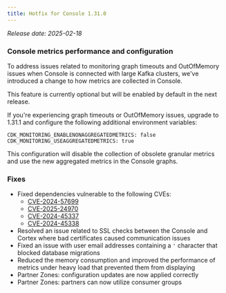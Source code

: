```yaml
---
title: Hotfix for Console 1.31.0
---
```


*Release date: 2025-02-18*


### Console metrics performance and configuration

To address issues related to monitoring graph timeouts and OutOfMemory issues when Console is connected with large Kafka clusters, we've introduced a change to how metrics are collected in Console.

This feature is currently optional but will be enabled by default in the next release.

If you're experiencing graph timeouts or OutOfMemory issues, upgrade to 1.31.1 and configure the following additional environment variables:

```
CDK_MONITORING_ENABLENONAGGREGATEDMETRICS: false
CDK_MONITORING_USEAGGREGATEDMETRICS: true
```

This configuration will disable the collection of obsolete granular metrics and use the new aggregated metrics in the Console graphs.

### Fixes
- Fixed dependencies vulnerable to the following CVEs:
  - [CVE-2024-57699](https://nvd.nist.gov/vuln/detail/CVE-2024-57699)
  - [CVE-2025-24970](https://nvd.nist.gov/vuln/detail/CVE-2025-24970)
  - [CVE-2024-45337](https://avd.aquasec.com/nvd/2024/cve-2024-45337/)
  - [CVE-2024-45338](https://avd.aquasec.com/nvd/2024/cve-2024-45338/)
- Resolved an issue related to SSL checks between the Console and Cortex where bad certificates caused communication issues
- Fixed an issue with user email addresses containing a `'` character that blocked database migrations
- Reduced the memory consumption and improved the performance of metrics under heavy load that prevented them from displaying
- Partner Zones: configuration updates are now applied correctly
- Partner Zones: partners can now utilize consumer groups
